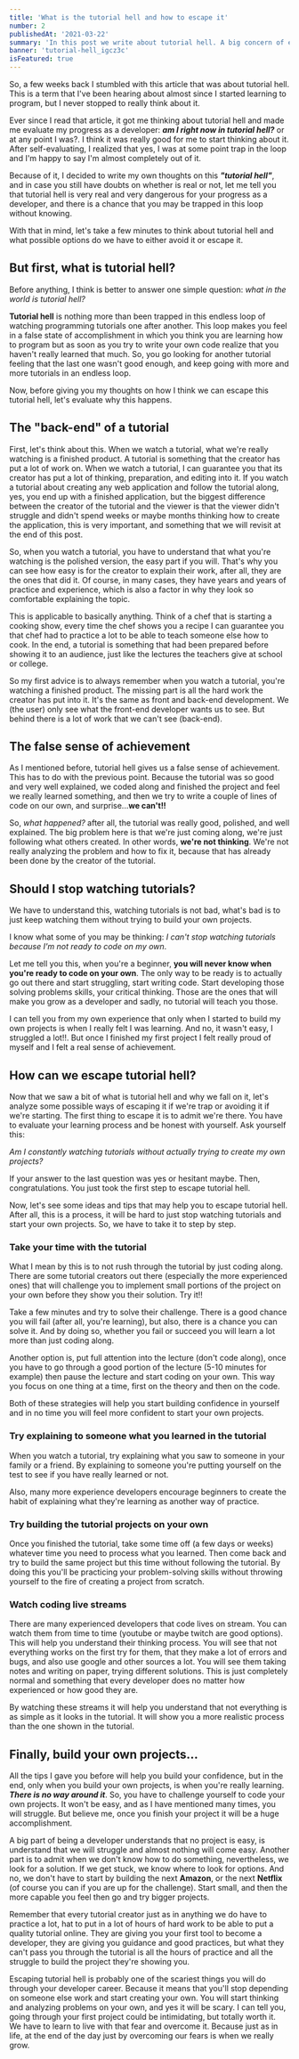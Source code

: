 ```yaml
---
title: 'What is the tutorial hell and how to escape it'
number: 2
publishedAt: '2021-03-22'
summary: 'In this post we write about tutorial hell. A big concern of every beginner programmer, we will see exactly what is tutorial hell, why it is dangerous for developers and how to escape it.'
banner: 'tutorial-hell_igcz3c'
isFeatured: true
---
```


So, a few weeks back I stumbled with this article that was about tutorial hell. This is a term that I've been hearing about almost since I started learning to program, but I never stopped to really think about it.

Ever since I read that article, it got me thinking about tutorial hell and made me evaluate my progress as a developer: ***am I right now in tutorial hell?*** or at any point I was?. I think it was really good for me to start thinking about it. After self-evaluating, I realized that yes, I was at some point trap in the loop and I'm happy to say I'm almost completely out of it.

Because of it, I decided to write my own thoughts on this ***"tutorial hell"***, and in case you still have doubts on whether is real or not, let me tell you that tutorial hell is very real and very dangerous for your progress as a developer, and there is a chance that you may be trapped in this loop without knowing.

With that in mind, let's take a few minutes to think about tutorial hell and what possible options do we have to either avoid it or escape it.

## But first, what is tutorial hell?

Before anything, I think is better to answer one simple question: *what in the world is tutorial hell?*

**Tutorial hell** is nothing more than been trapped in this endless loop of watching programming tutorials one after another. This loop makes you feel in a false state of accomplishment in which you think you are learning how to program but as soon as you try to write your own code realize that you haven't really learned that much. So, you go looking for another tutorial feeling that the last one wasn't good enough, and keep going with more and more tutorials in an endless loop.

Now, before giving you my thoughts on how I think we can escape this tutorial hell, let's evaluate why this happens.

## The "back-end" of a tutorial

First, let's think about this. When we watch a tutorial, what we're really watching is a finished product. A tutorial is something that the creator has put a lot of work on. When we watch a tutorial, I can guarantee you that its creator has put a lot of thinking, preparation, and editing into it. If you watch a tutorial about creating any web application and follow the tutorial along, yes, you end up with a finished application, but the biggest difference between the creator of the tutorial and the viewer is that the viewer didn't struggle and didn't spend weeks or maybe months thinking how to create the application, this is very important, and something that we will revisit at the end of this post.

So, when you watch a tutorial, you have to understand that what you're watching is the polished version, the easy part if you will. That's why you can see how easy is for the creator to explain their work, after all, they are the ones that did it. Of course, in many cases, they have years and years of practice and experience, which is also a factor in why they look so comfortable explaining the topic.

This is applicable to basically anything. Think of a chef that is starting a cooking show, every time the chef shows you a recipe I can guarantee you that chef had to practice a lot to be able to teach someone else how to cook. In the end, a tutorial is something that had been prepared before showing it to an audience, just like the lectures the teachers give at school or college.

So my first advice is to always remember when you watch a tutorial, you're watching a finished product. The missing part is all the hard work the creator has put into it. It's the same as front and back-end development. We (the user) only see what the front-end developer wants us to see. But behind there is a lot of work that we can't see (back-end).

## The false sense of achievement

As I mentioned before, tutorial hell gives us a false sense of achievement. This has to do with the previous point. Because the tutorial was so good and very well explained, we coded along and finished the project and feel we really learned something, and then we try to write a couple of lines of code on our own, and surprise...**we can't!!**

So, *what happened?* after all, the tutorial was really good, polished, and well explained. The big problem here is that we're just coming along, we're just following what others created. In other words, **we're not thinking**. We're not really analyzing the problem and how to fix it, because that has already been done by the creator of the tutorial.

## Should I stop watching tutorials?

We have to understand this, watching tutorials is not bad, what's bad is to just keep watching them without trying to build your own projects.

I know what some of you may be thinking: *I can't stop watching tutorials because I'm not ready to code on my own*.

Let me tell you this, when you're a beginner, **you will never know when you're ready to code on your own**. The only way to be ready is to actually go out there and start struggling, start writing code. Start developing those solving problems skills, your critical thinking. Those are the ones that will make you grow as a developer and sadly, no tutorial will teach you those.

I can tell you from my own experience that only when I started to build my own projects is when I really felt I was learning. And no, it wasn't easy, I struggled a lot!!. But once I finished my first project I felt really proud of myself and I felt a real sense of achievement.

## How can we escape tutorial hell?

Now that we saw a bit of what is tutorial hell and why we fall on it, let's analyze some possible ways of escaping it if we're trap or avoiding it if we're starting. The first thing to escape it is to admit we're there. You have to evaluate your learning process and be honest with yourself. Ask yourself this:

*Am I constantly watching tutorials without actually trying to create my own projects?*

If your answer to the last question was yes or hesitant maybe. Then, congratulations. You just took the first step to escape tutorial hell.

Now, let's see some ideas and tips that may help you to escape tutorial hell. After all, this is a process, it will be hard to just stop watching tutorials and start your own projects. So, we have to take it to step by step.

### Take your time with the tutorial

What I mean by this is to not rush through the tutorial by just coding along. There are some tutorial creators out there (especially the more experienced ones) that will challenge you to implement small portions of the project on your own before they show you their solution. Try it!!

Take a few minutes and try to solve their challenge. There is a good chance you will fail (after all, you're learning), but also, there is a chance you can solve it. And by doing so, whether you fail or succeed you will learn a lot more than just coding along.

Another option is, put full attention into the lecture (don't code along), once you have to go through a good portion of the lecture (5-10 minutes for example) then pause the lecture and start coding on your own. This way you focus on one thing at a time, first on the theory and then on the code.

Both of these strategies will help you start building confidence in yourself and in no time you will feel more confident to start your own projects.

### Try explaining to someone what you learned in the tutorial

When you watch a tutorial, try explaining what you saw to someone in your family or a friend. By explaining to someone you're putting yourself on the test to see if you have really learned or not.

Also, many more experience developers encourage beginners to create the habit of explaining what they're learning as another way of practice.

### Try building the tutorial projects on your own

Once you finished the tutorial, take some time off (a few days or weeks) whatever time you need to process what you learned. Then come back and try to build the same project but this time without following the tutorial. By doing this you'll be practicing your problem-solving skills without throwing yourself to the fire of creating a project from scratch.

### Watch coding live streams

There are many experienced developers that code lives on stream. You can watch them from time to time (youtube or maybe twitch are good options). This will help you understand their thinking process. You will see that not everything works on the first try for them, that they make a lot of errors and bugs, and also use google and other sources a lot. You will see them taking notes and writing on paper, trying different solutions. This is just completely normal and something that every developer does no matter how experienced or how good they are.

By watching these streams it will help you understand that not everything is as simple as it looks in the tutorial. It will show you a more realistic process than the one shown in the tutorial.

## Finally, build your own projects...

All the tips I gave you before will help you build your confidence, but in the end, only when you build your own projects, is when you're really learning. ***There is no way around it***. So, you have to challenge yourself to code your own projects. It won't be easy, and as I have mentioned many times, you will struggle. But believe me, once you finish your project it will be a huge accomplishment.

A big part of being a developer understands that no project is easy, is understand that we will struggle and almost nothing will come easy. Another part is to admit when we don't know how to do something, nevertheless, we look for a solution. If we get stuck, we know where to look for options. And no, we don't have to start by building the next **Amazon**, or the next **Netflix** (of course you can if you are up for the challenge). Start small, and then the more capable you feel then go and try bigger projects.

Remember that every tutorial creator just as in anything we do have to practice a lot, hat to put in a lot of hours of hard work to be able to put a quality tutorial online. They are giving you your first tool to become a developer, they are giving you guidance and good practices, but what they can't pass you through the tutorial is all the hours of practice and all the struggle to build the project they're showing you.

Escaping tutorial hell is probably one of the scariest things you will do through your developer career. Because it means that you'll stop depending on someone else work and start creating your own. You will start thinking and analyzing problems on your own, and yes it will be scary. I can tell you, going through your first project could be intimidating, but totally worth it. We have to learn to live with that fear and overcome it. Because just as in life, at the end of the day just by overcoming our fears is when we really grow.

